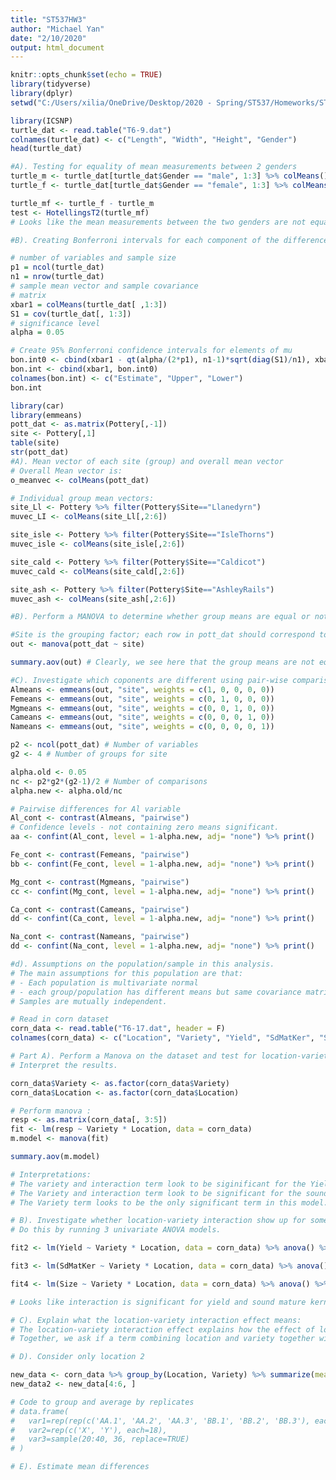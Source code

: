 ```yaml
---
title: "ST537HW3"
author: "Michael Yan"
date: "2/10/2020"
output: html_document
---
```


```r
knitr::opts_chunk$set(echo = TRUE)
library(tidyverse)
library(dplyr)
setwd("C:/Users/xilia/OneDrive/Desktop/2020 - Spring/ST537/Homeworks/ST537HWs/HW3")
```

```r
library(ICSNP)
turtle_dat <- read.table("T6-9.dat")
colnames(turtle_dat) <- c("Length", "Width", "Height", "Gender")
head(turtle_dat)

#A). Testing for equality of mean measurements between 2 genders
turtle_m <- turtle_dat[turtle_dat$Gender == "male", 1:3] %>% colMeans()
turtle_f <- turtle_dat[turtle_dat$Gender == "female", 1:3] %>% colMeans()

turtle_mf <- turtle_f - turtle_m
test <- HotellingsT2(turtle_mf) 
# Looks like the mean measurements between the two genders are not equal, based on p-value of 0.04169. 

#B). Creating Bonferroni intervals for each component of the difference of the mean vector

# number of variables and sample size
p1 = ncol(turtle_dat)
n1 = nrow(turtle_dat)
# sample mean vector and sample covariance
# matrix
xbar1 = colMeans(turtle_dat[ ,1:3])
S1 = cov(turtle_dat[, 1:3])
# significance level
alpha = 0.05

# Create 95% Bonferroni confidence intervals for elements of mu
bon.int0 <- cbind(xbar1 - qt(alpha/(2*p1), n1-1)*sqrt(diag(S1)/n1), xbar1 + qt(alpha/(2*p1), n1-1)*sqrt(diag(S1)/n1))
bon.int <- cbind(xbar1, bon.int0)
colnames(bon.int) <- c("Estimate", "Upper", "Lower")
bon.int
```

```r
library(car)
library(emmeans)
pott_dat <- as.matrix(Pottery[,-1])
site <- Pottery[,1]
table(site)
str(pott_dat)
#A). Mean vector of each site (group) and overall mean vector
# Overall Mean vector is: 
o_meanvec <- colMeans(pott_dat)

# Individual group mean vectors:
site_Ll <- Pottery %>% filter(Pottery$Site=="Llanedyrn")
muvec_LI <- colMeans(site_Ll[,2:6])

site_isle <- Pottery %>% filter(Pottery$Site=="IsleThorns")
muvec_isle <- colMeans(site_isle[,2:6])

site_cald <- Pottery %>% filter(Pottery$Site=="Caldicot")
muvec_cald <- colMeans(site_cald[,2:6])

site_ash <- Pottery %>% filter(Pottery$Site=="AshleyRails")
muvec_ash <- colMeans(site_ash[,2:6])

#B). Perform a MANOVA to determine whether group means are equal or not

#Site is the grouping factor; each row in pott_dat should correspond to the same row of site. 
out <- manova(pott_dat ~ site)

summary.aov(out) # Clearly, we see here that the group means are not equal to each other. 

#C). Investigate which coponents are different using pair-wise comparisons
Almeans <- emmeans(out, "site", weights = c(1, 0, 0, 0, 0))
Femeans <- emmeans(out, "site", weights = c(0, 1, 0, 0, 0))
Mgmeans <- emmeans(out, "site", weights = c(0, 0, 1, 0, 0))
Cameans <- emmeans(out, "site", weights = c(0, 0, 0, 1, 0))
Nameans <- emmeans(out, "site", weights = c(0, 0, 0, 0, 1))

p2 <- ncol(pott_dat) # Number of variables
g2 <- 4 # Number of groups for site

alpha.old <- 0.05
nc <- p2*g2*(g2-1)/2 # Number of comparisons
alpha.new <- alpha.old/nc

# Pairwise differences for Al variable
Al_cont <- contrast(Almeans, "pairwise")
# Confidence levels - not containing zero means significant. 
aa <- confint(Al_cont, level = 1-alpha.new, adj= "none") %>% print()

Fe_cont <- contrast(Femeans, "pairwise")
bb <- confint(Fe_cont, level = 1-alpha.new, adj= "none") %>% print()

Mg_cont <- contrast(Mgmeans, "pairwise")
cc <- confint(Mg_cont, level = 1-alpha.new, adj= "none") %>% print()

Ca_cont <- contrast(Cameans, "pairwise")
dd <- confint(Ca_cont, level = 1-alpha.new, adj= "none") %>% print()

Na_cont <- contrast(Nameans, "pairwise")
dd <- confint(Na_cont, level = 1-alpha.new, adj= "none") %>% print()

#d). Assumptions on the population/sample in this analysis. 
# The main assumptions for this population are that:
# - Each population is multivariate normal
# - each group/population has different means but same covariance matrix Sigma
# Samples are mutually independent. 
```


```r
# Read in corn dataset 
corn_data <- read.table("T6-17.dat", header = F)
colnames(corn_data) <- c("Location", "Variety", "Yield", "SdMatKer", "Size")

# Part A). Perform a Manova on the dataset and test for location-variety interaction effect, variety effect, and location effect.
# Interpret the results. 

corn_data$Variety <- as.factor(corn_data$Variety)
corn_data$Location <- as.factor(corn_data$Location)

# Perform manova :
resp <- as.matrix(corn_data[, 3:5])
fit <- lm(resp ~ Variety * Location, data = corn_data)
m.model <- manova(fit)

summary.aov(m.model)

# Interpretations:
# The variety and interaction term look to be siginificant for the Yield response
# The Variety and interaction term look to be significant for the sound mature kernels response
# The Variety term looks to be the only significant term in this model. 

# B). Investigate whether location-variety interaction show up for some variables but not others
# Do this by running 3 univariate ANOVA models. 

fit2 <- lm(Yield ~ Variety * Location, data = corn_data) %>% anova() %>% print()

fit3 <- lm(SdMatKer ~ Variety * Location, data = corn_data) %>% anova() %>% print()

fit4 <- lm(Size ~ Variety * Location, data = corn_data) %>% anova() %>% print()

# Looks like interaction is significant for yield and sound mature kernels response variables. 

# C). Explain what the location-variety interaction effect means:
# The location-variety interaction effect explains how the effect of location and variety are correlated together in affecting the response. 
# Together, we ask if a term combining location and variety together will influence the response variable 

# D). Consider only location 2

new_data <- corn_data %>% group_by(Location, Variety) %>% summarize(means = mean(Size), sds = sd(Size))
new_data2 <- new_data[4:6, ]

# Code to group and average by replicates
# data.frame(
#   var1=rep(rep(c('AA.1', 'AA.2', 'AA.3', 'BB.1', 'BB.2', 'BB.3'), each=3), 2),
#   var2=rep(c('X', 'Y'), each=18),
#   var3=sample(20:40, 36, replace=TRUE)
# )

# E). Estimate mean differences 
```